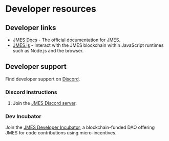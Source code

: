 # Developer resources

## Developer links

- [JMES Docs](http://docs.jmes.art) - The official documentation for JMES.
- [JMES.js](https://docs.jmes.art/develop/jmes-js) - Interact with the JMES blockchain within JavaScript runtimes such as Node.js and the browser.

## Developer support

Find developer support on [Discord](http://discord.jmes.art).

### Discord instructions

1. Join the [JMES Discord server](http://discord.jmes.art).

### Dev Incubator

Join the [JMES Developer Incubator](http://incubator.jmes.art), a blockchain-funded DAO offering JMES for code contributions using micro-incentives.
